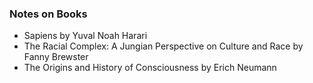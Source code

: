 
<HtmlHeader title="Books" />

### Notes on Books
- <Link href="/sapiens"><a>Sapiens by Yuval Noah Harari</a></Link>
- The Racial Complex: A Jungian Perspective on Culture and Race by Fanny Brewster
- <Link href="/origins"><a>The Origins and History of Consciousness by
  Erich Neumann</a></Link>
